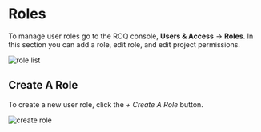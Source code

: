 
# Roles

To manage user roles go to the ROQ console, **Users & Access** → **Roles**. In this section you can add a role, edit role, and edit project permissions.

![role list](/roles-list.png)

## Create A Role

To create a new user role, click the *+ Create A Role* button.

![create role](/create-role.png)




